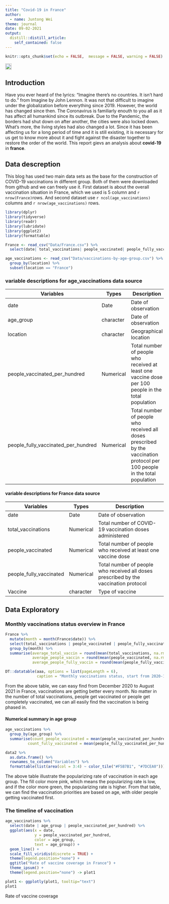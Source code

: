```yaml
---
title: "Covid-19 in France"
author:
  - name: Juntong Wei
theme: journal
date: 09-02-2021
output:
  distill::distill_article:
    self_contained: false
---
```


```r
knitr::opts_chunk$set(echo = FALSE,  message = FALSE, warning = FALSE)
```

![](4300.jpg){width=20}

## Introduction

Have you ever heard of the lyrics: "Imagine there's no countries. It isn't hard to do." from Imagine by John Lennon. It was not that difficult to imagine under the globalization before everything since 2019. However, the world has changed since then. The Coronavirus is familiarly enouth to you all as it has affect all humankind since its outbreak. Due to the Pandemic, the borders had shut down on after another, the cities were also locked down.  What’s more, the living styles had also changed a lot. Since it has been affecting us for a long period of time and it is still existing, it is necessary for us get to know more about it and fight against the disaster together to restore the order of the world. This report gievs an analysis about **covid-19** in **france**.

## Data descreption

This blog has used two main data sets as the base for the construction of COVID-19 vaccinations in different group. Both of them were downloaded from github and we can freely use it. First dataset is about the overall vaccination situation in France, which we used is 5 column and `r nrow(France)`rows. And second dataset use `r ncol(age_vaccinations)` columns and `r nrow(age_vaccinations)` rows. 

```r
library(dplyr)
library(tidyverse)
library(readr)
library(lubridate)
library(ggplot2)
library(formattable)

France <- read_csv("Data/France.csv") %>% 
  select(date| total_vaccinations| people_vaccinated| people_fully_vaccinated|vaccine)

age_vaccinations <- read_csv("Data/vaccinations-by-age-group.csv") %>% 
  group_by(location) %>% 
  subset(location == "France")
```

### variable descriptions for age_vaccinations data source

|Variables      |Types         | Description                                              |
|-------------------|--------------|----------------------------------------------------------|
| date          |    Date      | Date of observation                                      |
| age_group         |    character      | Date of observation                                      |
| location          |   character      | Geographical location                                      |
| people_vaccinated_per_hundred |    Numerical      | Total number of people who received at least one vaccine dose per 100 people in the total population                                      |
| people_fully_vaccinated_per_hundred |    Numerical      | Total number of people who received all doses prescribed by the vaccination protocol per 100 people in the total population                                       |

#### variable descriptions for France data source 

|Variables      |Types         | Description                                              |
|-------------------|--------------|----------------------------------------------------------|
| date          |    Date      | Date of observation                                      |
| total_vaccinations          |    Numerical      | Total number of COVID-19 vaccination doses administered                                       |
| people_vaccinated          |   Numerical      | Total number of people who received at least one vaccine dose                                       |
| people_fully_vaccinated           |    Numerical      | Total number of people who received all doses prescribed by the vaccination protocol                                        |
| Vaccine         |    character      | Type of vaccine 


## Data Exploratory

### Monthly vaccinations status overview in France

```r
France %>% 
  mutate(month = month(France$date)) %>% 
  select(total_vaccinations | people_vaccinated | people_fully_vaccinated | month) %>% 
  group_by(month) %>% 
  summarise(average_total_vaccin = round(mean(total_vaccinations, na.rm = TRUE)), 
            average_people_vaccin = round(mean(people_vaccinated, na.rm = TRUE)), 
            average_people_fully_vaccin = round(mean(people_fully_vaccinated, na.rm = TRUE))) ->aaa

DT::datatable(aaa, options = list(pageLength = 6), 
              caption = "Monthly vaccinations status, start from 2020-12-27 to 2021-8-30")
```

From the above table, we can easy find from December 2020 to August 2021 in France, vaccinations are getting better every month. No matter in the number of total vaccinations, people get vaccinated or people get completely vaccinated, we can all easily find the vaccination is being phased in.

#### Numerical summary in age group

```r
age_vaccinations %>% 
  group_by(age_group) %>% 
  summarise(count_people_vaccinated = mean(people_vaccinated_per_hundred), 
          count_fully_vaccinated = mean(people_fully_vaccinated_per_hundred)) -> data2

data2 %>%
  as.data.frame() %>%
  rownames_to_column("Variables") %>%
  formattable(list(area(col = 3:4) ~ color_tile("#F5B7B1", "#7DCEA0")))
```

The above table illustrate the popularizing rate of vaccination in each age group. The fill color more pink, which means the popularizing rate is low, and if the color more green, the popularizing rate is higher. From that table, we can find the vaccination priorities are based on age, with older people getting vaccinated first. 

### The timeline of vaccination

```r
age_vaccinations %>%
  select(date | age_group | people_vaccinated_per_hundred) %>% 
  ggplot(aes(x = date, 
             y = people_vaccinated_per_hundred, 
             color = age_group, 
             text = age_group)) +
  geom_line() +
  scale_fill_viridis(discrete = TRUE) +
  theme(legend.position="none") +
  ggtitle("Rate of vaccine coverage in France") +
  theme_ipsum() +
  theme(legend.position="none") -> plot1

plot1 <- ggplotly(plot1, tooltip="text")
plot1
```


Rate of vaccine coverage
